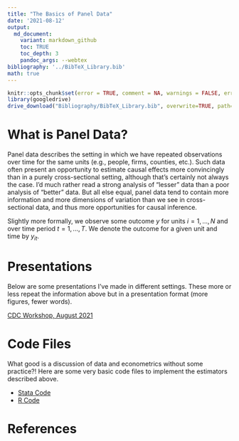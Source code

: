 ```yaml
---
title: "The Basics of Panel Data"
date: '2021-08-12'
output: 
  md_document:
    variant: markdown_github
    toc: TRUE
    toc_depth: 3
    pandoc_args: --webtex
bibliography: '../BibTeX_Library.bib'
math: true
---
```


```r
knitr::opts_chunk$set(error = TRUE, comment = NA, warnings = FALSE, errors = FALSE, messages = FALSE, tidy = FALSE, echo = FALSE)
library(googledrive)
drive_download("Bibliography/BibTeX_Library.bib", overwrite=TRUE, path='../BibTeX_Library.bib')
```

# What is Panel Data?

Panel data describes the setting in which we have repeated observations over time for the same units (e.g., people, firms, counties, etc.). Such data often present an opportunity to estimate causal effects more convincingly than in a purely cross-sectional setting, although that's certainly not always the case. I'd much rather read a strong analysis of "lesser" data than a poor analysis of "better" data. But all else equal, panel data tend to contain more information and more dimensions of variation than we see in cross-sectional data, and thus more opportunities for causal inference.

Slightly more formally, we observe some outcome $y$ for units $i=1,...,N$ and over time period $t=1,...,T$. We denote the outcome for a given unit and time by $y_{it}$. 


# Presentations
Below are some presentations I've made in different settings. These more or less repeat the information above but in a presentation format (more figures, fewer words). 

<a href="https://imccart.github.io/empirical-methods/panel-data/slides/intro-cdc202108.html">CDC Workshop, August 2021</a>


# Code Files
What good is a discussion of data and econometrics without some practice?! Here are some very basic code files to implement the estimators described above.

- [Stata Code](code/Stata-panel.do)
- [R Code](code/R-panel.R)



# References
